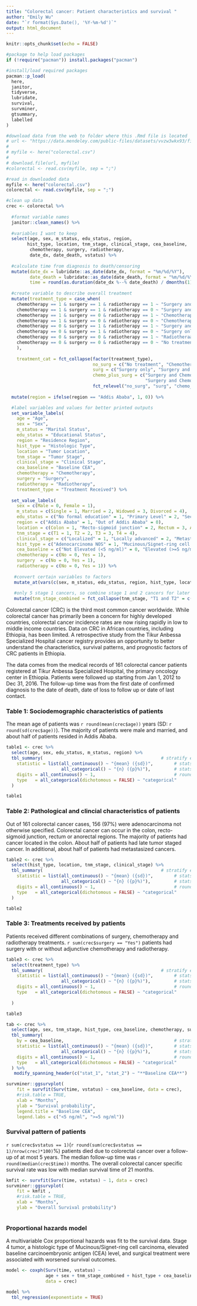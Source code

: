 ```yaml
---
title: "Colorectal cancer: Patient characteristics and survival "
author: "Emily Wu"
date: "`r format(Sys.Date(), '%Y-%m-%d')`"
output: html_document
---
```


```r
knitr::opts_chunk$set(echo = FALSE)

#package to help load packages
if (!require("pacman")) install.packages("pacman")

#install/load required packages
pacman::p_load(
  here,
  janitor,
  tidyverse,
  lubridate,
  survival,
  survminer,
  gtsummary,
  labelled
)

```

```r

#download data from the web to folder where this .Rmd file is located
# url <- "https://data.mendeley.com/public-files/datasets/vvzw3wkx93/files/bbb9836d-8f6e-473d-8b10-f55685cedc2a/file_downloaded"
# 
# myfile <- here("colorectal.csv")
# 
# download.file(url, myfile)
#colorectal <- read.csv(myfile, sep = ";")

#read in downloaded data 
myfile <- here("colorectal.csv")
colorectal <- read.csv(myfile, sep = ";")
```

```r

#clean up data
crec <- colorectal %>% 
  
  #format variable names
  janitor::clean_names() %>%
  
  #variables I want to keep
  select(age, sex, m_status, edu_status, region,
        hist_type, location, tnm_stage, clinical_stage, cea_baseline, 
         chemotherapy, surgery, radiotherapy, 
         date_dx, date_death, vstatus) %>%
  
  #calculate time from diagnosis to death/censoring
  mutate(date_dx = lubridate::as_date(date_dx, format = "%m/%d/%Y"),
         date_death = lubridate::as_date(date_death, format = "%m/%d/%Y"),
         time = round(as.duration(date_dx %--% date_death) / dmonths(1))) %>%
  
  #create variable to describe overall treatment
  mutate(treatment_type = case_when(
    chemotherapy == 1 & surgery == 1 & radiotherapy == 1 ~ "Surgery and Chemotherapy and Radiotherapy",
    chemotherapy == 1 & surgery == 1 & radiotherapy == 0 ~ "Surgery and Chemotherapy only",
    chemotherapy == 1 & surgery == 0 & radiotherapy == 1 ~ "Chemotherapy and Radiotheraapy  only",
    chemotherapy == 1 & surgery == 0 & radiotherapy == 0 ~ "Chemotherapy only",
    chemotherapy == 0 & surgery == 1 & radiotherapy == 1 ~ "Surgery and Radiotheraapy  only",
    chemotherapy == 0 & surgery == 1 & radiotherapy == 0 ~ "Surgery only",
    chemotherapy == 0 & surgery == 0 & radiotherapy == 1 ~ "Radiotheraapy  only",
    chemotherapy == 0 & surgery == 0 & radiotherapy == 0 ~ "No treatment"
    ),
    
    treatment_cat = fct_collapse(factor(treatment_type), 
                                 no_surg = c("No treatment", "Chemotherapy only"),
                                 surg = c("Surgery only", "Surgery and Radiotheraapy  only"),
                                 chemo_plus_surg = c("Surgery and Chemotherapy only", 
                                                     "Surgery and Chemotherapy and Radiotherapy")) %>%
                                 fct_relevel("no_surg", "surg", "chemo_plus_surg")) %>%
  
  mutate(region = ifelse(region == "Addis Ababa", 1, 0)) %>%

  #label variables and values for better printed outputs
  set_variable_labels(
    age = "Age",
    sex = "Sex", 
    m_status = "Marital Status",
    edu_status = "Educational Status",
    region = "Residence Region",
    hist_type = "Histologic Type", 
    location = "Tumor Location",
    tnm_stage = "Tumor Stage",
    clinical_stage = "Clinical Stage",
    cea_baseline = "Baseline CEA", 
    chemotherapy = "Chemotherapy", 
    surgery = "Surgery", 
    radiotherapy = "Radiotherapy",
    treatment_type = "Treatment Received") %>%
  
  set_value_labels(
    sex = c(Male = 0, Female = 1),
    m_status = c(Single = 1, Married = 2, Widowed = 3, Divorced = 4),
    edu_status = c("No formal education" = 1, "Primary Level" = 2, "Secondary" = 3, "Higher education" = 4),
    region = c("Addis Ababa" = 1, "Out of Addis Ababa" = 0),
    location = c(Colon = 1, "Recto-sigmoid junction" = 2, Rectum = 3, Anorectal = 4),
    tnm_stage = c(T1 = 1, T2 = 2, T3 = 3, T4 = 4),
    clinical_stage = c("Localized" = 1, "Locally advanced" = 2, "Metastasis" = 3),
    hist_type = c("Adenocarcinoma NOS" = 1, "Mucinous/Signet-ring cell carcinoma" = 2),
    cea_baseline = c("Not Elevated (<5 ng/ml)" = 0, "Elevated (>=5 ng/ml)" = 1),
    chemotherapy = c(No = 0, Yes = 1),
    surgery  = c(No = 0, Yes = 1),
    radiotherapy = c(No = 0, Yes = 1)) %>%
   
   #convert certain variables to factors
   mutate_at(vars(c(sex, m_status, edu_status, region, hist_type, location, tnm_stage, clinical_stage,  cea_baseline, chemotherapy, surgery, radiotherapy)), to_factor) %>%
   
   #only 5 stage 1 cancers, so combine stage 1 and 2 cancers for later analysis
   mutate(tnm_stage_combined = fct_collapse(tnm_stage, "T1 and T2" = c("T1","T2")))
```

Colorectal cancer (CRC) is the third most common cancer worldwide. While colorectal cancer has primarily been a concern for highly developed countries, colorectal cancer incidence rates are now rising rapidly in low to middle income countries. 
Data on CRC in African countries, including Ethiopia, has been limited. A retrospective study from the Tikur Anbessa Specialized Hospital cancer registry provides an opportunity to better understand the characteristics, survival patterns, and prognostic factors of CRC patients in Ethiopia. 

The data comes from the medical records of 161 colorectal cancer patients registered at Tikur Anbessa Specialized Hospital, the primary oncology center in Ethiopia. Patients were followed up starting from Jan 1, 2012 to Dec 31, 2016. The follow-up time was from the first date of confirmed diagnosis to the date of death, date of loss to follow up or date of last contact.

### Table 1: Sociodemographic characteristics of patients
The mean age of patients was `r round(mean(crec$age))` years (SD: `r round(sd(crec$age))`). The majority of patients were male and married, and about half of patients resided in Addis Ababa. 

```r
table1 <- crec %>% 
  select(age, sex, edu_status, m_status, region) %>% 
  tbl_summary(                                             # stratify entire table by variable
    statistic = list(all_continuous() ~ "{mean} ({sd})",        # stats and format for continuous columns
                     all_categorical() ~ "{n} ({p}%)"),         # stats and format for categorical columns
    digits = all_continuous() ~ 1,                              # rounding for continuous columns
    type   = all_categorical(dichotomous = FALSE) ~ "categorical"                  # force all categorical levels to display
  ) 

table1
```

### Table 2: Pathological and clincial characteristics of patients
Out of 161 colorectal cancer cases, 156 (97%) were adenocarcinoma not otherwise specified. Colorectal cancer can occur in the colon, recto-sigmoid junction, rectum or anorectal regions. The majority of patients had cancer located in the colon. About half of patients had late tumor staged cancer. In additional, about half of patients had metastasized cancers. 
```r
table2 <- crec %>% 
  select(hist_type, location, tnm_stage, clinical_stage) %>% 
  tbl_summary(                                             # stratify entire table by variable
    statistic = list(all_continuous() ~ "{mean} ({sd})",        # stats and format for continuous columns
                     all_categorical() ~ "{n} ({p}%)"),         # stats and format for categorical columns
    digits = all_continuous() ~ 1,                              # rounding for continuous columns
    type   = all_categorical(dichotomous = FALSE) ~ "categorical"                  # force all categorical levels to display
  ) 

table2
```

### Table 3: Treatments received by patients
Patients received different combinations of surgery, chemotherapy and radiotherapy treatments. `r sum(crec$surgery == "Yes")` patients had surgery with or without adjunctive chemotherapy and radiotherapy. 

```r
table3 <- crec %>% 
  select(treatment_type) %>% 
  tbl_summary(                                             # stratify entire table by variable
    statistic = list(all_continuous() ~ "{mean} ({sd})",        # stats and format for continuous columns
                     all_categorical() ~ "{n} ({p}%)"),         # stats and format for categorical columns
    digits = all_continuous() ~ 1,                              # rounding for continuous columns
    type   = all_categorical(dichotomous = FALSE) ~ "categorical"                  # force all categorical levels to display
    
  ) 

table3
```

```r

tab <- crec %>% 
  select(age, sex, tnm_stage, hist_type, cea_baseline, chemotherapy, surgery, radiotherapy) %>% 
  tbl_summary(     
    by = cea_baseline,                                          # stratify entire table by variable
    statistic = list(all_continuous() ~ "{mean} ({sd})",        # stats and format for continuous columns
                     all_categorical() ~ "{n} ({p}%)"),         # stats and format for categorical columns
    digits = all_continuous() ~ 1,                              # rounding for continuous columns
    type   = all_categorical(dichotomous = FALSE) ~ "categorical"                  # force all categorical levels to display
  ) %>%
   modify_spanning_header(c("stat_1", "stat_2") ~ "**Baseline CEA**") 

survminer::ggsurvplot(
    fit = survfit(Surv(time, vstatus) ~ cea_baseline, data = crec), 
    #risk.table = TRUE,
    xlab = "Months", 
    ylab = "Survival probability",
    legend.title = "Baseline CEA",
    legend.labs = c("<5 ng/ml", ">=5 ng/ml"))

```

### Survival pattern of patients
`r sum(crec$vstatus == 1)`(`r round(sum(crec$vstatus == 1)/nrow(crec)*100)`%) patients died due to colorectal cancer over a follow-up of at most 5 years. The median follow-up time was `r round(median(crec$time))` months. The overall colorectal cancer specific survival rate was low with median survival time of 21 months.  

```r
kmfit <- survfit(Surv(time, vstatus) ~ 1, data = crec)
survminer::ggsurvplot(
    fit = kmfit , 
    #risk.table = TRUE,
    xlab = "Months", 
    ylab = "Overall Survival probability")
  
```

### Proportional hazards model
A multivariable Cox proportional hazards was fit to the survival data. Stage 4 tumor, a histologic type of Mucinous/Signet-ring cell carcinoma, elevated baseline carcinoembryonic antigen (CEA) level, and surgical treatment were associated with worsened survival outcomes. 

```r
model <- coxph(Surv(time, vstatus) ~ 
               age + sex + tnm_stage_combined + hist_type + cea_baseline + chemotherapy + surgery + radiotherapy,
               data = crec)

model %>%
  tbl_regression(exponentiate = TRUE)

```
